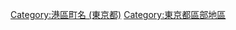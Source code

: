 {{Commonscat|Aoyama}}
{{DEFAULTSORT:Aoyama}}
[[Category:港區町名_(東京都)|Category:港區町名 (東京都)]]
[[Category:東京都區部地區|Category:東京都區部地區]]